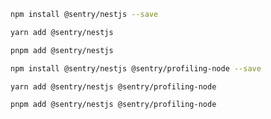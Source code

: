 <OnboardingOption optionId="profiling" hideForThisOption>

```bash {tabTitle:npm}
npm install @sentry/nestjs --save
```

```bash {tabTitle:yarn}
yarn add @sentry/nestjs
```

```bash {tabTitle:pnpm}
pnpm add @sentry/nestjs
```

</OnboardingOption>

<OnboardingOption optionId="profiling">

```bash {tabTitle:npm}
npm install @sentry/nestjs @sentry/profiling-node --save
```

```bash {tabTitle:yarn}
yarn add @sentry/nestjs @sentry/profiling-node
```

```bash {tabTitle:pnpm}
pnpm add @sentry/nestjs @sentry/profiling-node
```

</OnboardingOption>
